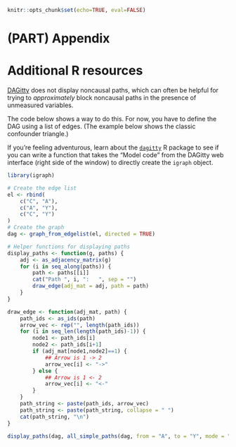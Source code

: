 ```r
knitr::opts_chunk$set(echo=TRUE, eval=FALSE)
```

# (PART) Appendix {-}

# Additional R resources {-}

[DAGitty](http://www.dagitty.net/dags.html) does not display noncausal paths, which can often be helpful for trying to *approximately* block noncausal paths in the presence of unmeasured variables.

The code below shows a way to do this. For now, you have to define the DAG using a list of edges. (The example below shows the classic confounder triangle.)

If you're feeling adventurous, learn about the [`dagitty`](https://cran.r-project.org/package=dagitty) R package to see if you can write a function that takes the "Model code" from the DAGitty web interface (right side of the window) to directly create the `igraph` object.

```r
library(igraph)

# Create the edge list
el <- rbind(
    c("C", "A"),
    c("A", "Y"),
    c("C", "Y")
)
# Create the graph
dag <- graph_from_edgelist(el, directed = TRUE)

# Helper functions for displaying paths
display_paths <- function(g, paths) {
    adj <- as_adjacency_matrix(g)
    for (i in seq_along(paths)) {
        path <- paths[[i]]
        cat("Path ", i, ":   ", sep = "")
        draw_edge(adj_mat = adj, path = path)
    }
}

draw_edge <- function(adj_mat, path) {
    path_ids <- as_ids(path)
    arrow_vec <- rep("", length(path_ids))
    for (i in seq_len(length(path_ids)-1)) {
        node1 <- path_ids[i]
        node2 <- path_ids[i+1]
        if (adj_mat[node1,node2]==1) {
            ## Arrow is 1 -> 2
            arrow_vec[i] <- "->"
        } else {
            ## Arrow is 1 <- 2
            arrow_vec[i] <- "<-"
        }
    }
    path_string <- paste(path_ids, arrow_vec)
    path_string <- paste(path_string, collapse = " ")
    cat(path_string, "\n")
}

display_paths(dag, all_simple_paths(dag, from = "A", to = "Y", mode = "all"))
```
